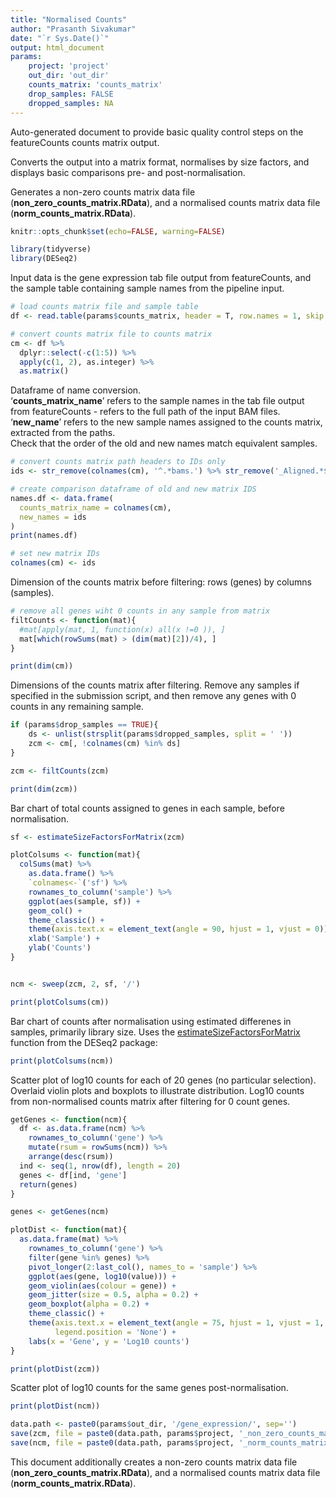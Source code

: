 ```yaml
---
title: "Normalised Counts"
author: "Prasanth Sivakumar"
date: "`r Sys.Date()`"
output: html_document
params:
    project: 'project'
    out_dir: 'out_dir'
    counts_matrix: 'counts_matrix'
    drop_samples: FALSE
    dropped_samples: NA
---
```


Auto-generated document to provide basic quality control steps on the featureCounts counts matrix output. \


Converts the output into a matrix format, normalises by size factors, and displays basic comparisons pre- and post-normalisation. \


Generates a non-zero counts matrix data file (**non_zero_counts_matrix.RData**), and a normalised counts matrix data file (**norm_counts_matrix.RData**).

```r
knitr::opts_chunk$set(echo=FALSE, warning=FALSE)
```

```r
library(tidyverse)
library(DESeq2)
```

Input data is the gene expression tab file output from featureCounts, and the sample table containing sample names from the pipeline input.

```r
# load counts matrix file and sample table
df <- read.table(params$counts_matrix, header = T, row.names = 1, skip = 1)
```

```r
# convert counts matrix file to counts matrix
cm <- df %>%
  dplyr::select(-c(1:5)) %>%
  apply(c(1, 2), as.integer) %>%
  as.matrix()
```

Dataframe of name conversion. \
'**counts_matrix_name**' refers to the sample names in the tab file output from featureCounts - refers to the full path of the input BAM files. \
'**new_name**' refers to the new sample names assigned to the counts matrix, extracted from the paths. \
Check that the order of the old and new names match equivalent samples.

```r
# convert counts matrix path headers to IDs only
ids <- str_remove(colnames(cm), '^.*bams.') %>% str_remove('_Aligned.*$')

# create comparison dataframe of old and new matrix IDS
names.df <- data.frame(
  counts_matrix_name = colnames(cm),
  new_names = ids
)
print(names.df)

# set new matrix IDs
colnames(cm) <- ids
```

Dimension of the counts matrix before filtering: rows (genes) by columns (samples).

```r
# remove all genes wiht 0 counts in any sample from matrix
filtCounts <- function(mat){
  #mat[apply(mat, 1, function(x) all(x !=0 )), ]
  mat[which(rowSums(mat) > (dim(mat)[2])/4), ]
}

print(dim(cm))
```

Dimensions of the counts matrix after filtering. Remove any samples if specified in the submission script, and then remove any genes with 0 counts in any remaining sample.

```r
if (params$drop_samples == TRUE){
    ds <- unlist(strsplit(params$dropped_samples, split = ' '))
    zcm <- cm[, !colnames(cm) %in% ds]
}

zcm <- filtCounts(zcm)

print(dim(zcm))
```

Bar chart of total counts assigned to genes in each sample, before normalisation.

```r
sf <- estimateSizeFactorsForMatrix(zcm)

plotColsums <- function(mat){
  colSums(mat) %>%
    as.data.frame() %>%
    `colnames<-`('sf') %>%
    rownames_to_column('sample') %>%
    ggplot(aes(sample, sf)) +
    geom_col() +
    theme_classic() +
    theme(axis.text.x = element_text(angle = 90, hjust = 1, vjust = 0)) +
    xlab('Sample') +
    ylab('Counts')
}


ncm <- sweep(zcm, 2, sf, '/')

print(plotColsums(cm))
```

Bar chart of counts after normalisation using estimated differenes in samples, primarily library size. Uses the [estimateSizeFactorsForMatrix](https://rdrr.io/bioc/ABSSeq/man/estimateSizeFactorsForMatrix.html) function from the DESeq2 package:


```r
print(plotColsums(ncm))
```

Scatter plot of log10 counts for each of 20 genes (no particular selection). Overlaid violin plots and boxplots to illustrate distribution. Log10 counts from non-normalised counts matrix after filtering for 0 count genes.

```r
getGenes <- function(ncm){
  df <- as.data.frame(ncm) %>%
    rownames_to_column('gene') %>%
    mutate(rsum = rowSums(ncm)) %>%
    arrange(desc(rsum))
  ind <- seq(1, nrow(df), length = 20)
  genes <- df[ind, 'gene']
  return(genes)
}

genes <- getGenes(ncm)

plotDist <- function(mat){
  as.data.frame(mat) %>%
    rownames_to_column('gene') %>%
    filter(gene %in% genes) %>%
    pivot_longer(2:last_col(), names_to = 'sample') %>%
    ggplot(aes(gene, log10(value))) +
    geom_violin(aes(colour = gene)) +
    geom_jitter(size = 0.5, alpha = 0.2) +
    geom_boxplot(alpha = 0.2) +
    theme_classic() +
    theme(axis.text.x = element_text(angle = 75, hjust = 1, vjust = 1, size = 7),
          legend.position = 'None') +
    labs(x = 'Gene', y = 'Log10 counts')
}

print(plotDist(zcm))
```

Scatter plot of log10 counts for the same genes post-normalisation.

```r
print(plotDist(ncm))
```

```r
data.path <- paste0(params$out_dir, '/gene_expression/', sep='')
save(zcm, file = paste0(data.path, params$project, '_non_zero_counts_matrix.RData', sep=''))
save(ncm, file = paste0(data.path, params$project, '_norm_counts_matrix.RData', sep=''))
```

This document additionally creates a non-zero counts matrix data file (**non_zero_counts_matrix.RData**), and a normalised counts matrix data file (**norm_counts_matrix.RData**).
